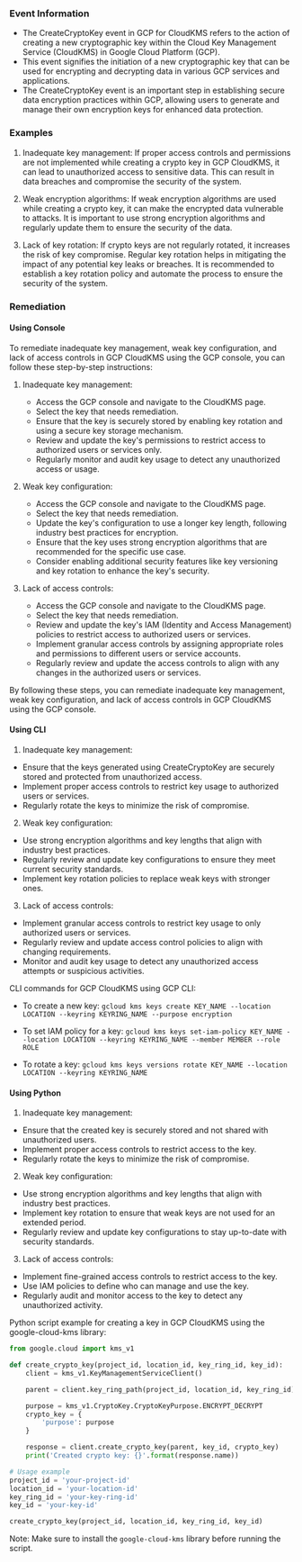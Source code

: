 
### Event Information

- The CreateCryptoKey event in GCP for CloudKMS refers to the action of creating a new cryptographic key within the Cloud Key Management Service (CloudKMS) in Google Cloud Platform (GCP).
- This event signifies the initiation of a new cryptographic key that can be used for encrypting and decrypting data in various GCP services and applications.
- The CreateCryptoKey event is an important step in establishing secure data encryption practices within GCP, allowing users to generate and manage their own encryption keys for enhanced data protection.


### Examples

1. Inadequate key management: If proper access controls and permissions are not implemented while creating a crypto key in GCP CloudKMS, it can lead to unauthorized access to sensitive data. This can result in data breaches and compromise the security of the system.

2. Weak encryption algorithms: If weak encryption algorithms are used while creating a crypto key, it can make the encrypted data vulnerable to attacks. It is important to use strong encryption algorithms and regularly update them to ensure the security of the data.

3. Lack of key rotation: If crypto keys are not regularly rotated, it increases the risk of key compromise. Regular key rotation helps in mitigating the impact of any potential key leaks or breaches. It is recommended to establish a key rotation policy and automate the process to ensure the security of the system.

### Remediation

#### Using Console

To remediate inadequate key management, weak key configuration, and lack of access controls in GCP CloudKMS using the GCP console, you can follow these step-by-step instructions:

1. Inadequate key management:
   - Access the GCP console and navigate to the CloudKMS page.
   - Select the key that needs remediation.
   - Ensure that the key is securely stored by enabling key rotation and using a secure key storage mechanism.
   - Review and update the key's permissions to restrict access to authorized users or services only.
   - Regularly monitor and audit key usage to detect any unauthorized access or usage.

2. Weak key configuration:
   - Access the GCP console and navigate to the CloudKMS page.
   - Select the key that needs remediation.
   - Update the key's configuration to use a longer key length, following industry best practices for encryption.
   - Ensure that the key uses strong encryption algorithms that are recommended for the specific use case.
   - Consider enabling additional security features like key versioning and key rotation to enhance the key's security.

3. Lack of access controls:
   - Access the GCP console and navigate to the CloudKMS page.
   - Select the key that needs remediation.
   - Review and update the key's IAM (Identity and Access Management) policies to restrict access to authorized users or services.
   - Implement granular access controls by assigning appropriate roles and permissions to different users or service accounts.
   - Regularly review and update the access controls to align with any changes in the authorized users or services.

By following these steps, you can remediate inadequate key management, weak key configuration, and lack of access controls in GCP CloudKMS using the GCP console.

#### Using CLI

1. Inadequate key management:
- Ensure that the keys generated using CreateCryptoKey are securely stored and protected from unauthorized access.
- Implement proper access controls to restrict key usage to authorized users or services.
- Regularly rotate the keys to minimize the risk of compromise.

2. Weak key configuration:
- Use strong encryption algorithms and key lengths that align with industry best practices.
- Regularly review and update key configurations to ensure they meet current security standards.
- Implement key rotation policies to replace weak keys with stronger ones.

3. Lack of access controls:
- Implement granular access controls to restrict key usage to only authorized users or services.
- Regularly review and update access control policies to align with changing requirements.
- Monitor and audit key usage to detect any unauthorized access attempts or suspicious activities.

CLI commands for GCP CloudKMS using GCP CLI:
- To create a new key:
  `gcloud kms keys create KEY_NAME --location LOCATION --keyring KEYRING_NAME --purpose encryption`

- To set IAM policy for a key:
  `gcloud kms keys set-iam-policy KEY_NAME --location LOCATION --keyring KEYRING_NAME --member MEMBER --role ROLE`

- To rotate a key:
  `gcloud kms keys versions rotate KEY_NAME --location LOCATION --keyring KEYRING_NAME`

#### Using Python

1. Inadequate key management:
- Ensure that the created key is securely stored and not shared with unauthorized users.
- Implement proper access controls to restrict access to the key.
- Regularly rotate the keys to minimize the risk of compromise.

2. Weak key configuration:
- Use strong encryption algorithms and key lengths that align with industry best practices.
- Implement key rotation to ensure that weak keys are not used for an extended period.
- Regularly review and update key configurations to stay up-to-date with security standards.

3. Lack of access controls:
- Implement fine-grained access controls to restrict access to the key.
- Use IAM policies to define who can manage and use the key.
- Regularly audit and monitor access to the key to detect any unauthorized activity.

Python script example for creating a key in GCP CloudKMS using the google-cloud-kms library:

```python
from google.cloud import kms_v1

def create_crypto_key(project_id, location_id, key_ring_id, key_id):
    client = kms_v1.KeyManagementServiceClient()

    parent = client.key_ring_path(project_id, location_id, key_ring_id)

    purpose = kms_v1.CryptoKey.CryptoKeyPurpose.ENCRYPT_DECRYPT
    crypto_key = {
        'purpose': purpose
    }

    response = client.create_crypto_key(parent, key_id, crypto_key)
    print('Created crypto key: {}'.format(response.name))

# Usage example
project_id = 'your-project-id'
location_id = 'your-location-id'
key_ring_id = 'your-key-ring-id'
key_id = 'your-key-id'

create_crypto_key(project_id, location_id, key_ring_id, key_id)
```

Note: Make sure to install the `google-cloud-kms` library before running the script.

